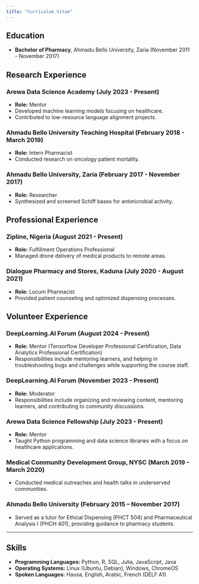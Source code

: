 ```yaml
---
title: "Curriculum Vitae"
---
```


## Education
- **Bachelor of Pharmacy**, Ahmadu Bello University, Zaria (November 2011 - November 2017)

## Research Experience
### Arewa Data Science Academy (July 2023 - Present)
- **Role:** Mentor
- Developed machine learning models focusing on healthcare.
- Contributed to low-resource language alignment projects.

### Ahmadu Bello University Teaching Hospital (February 2018 - March 2019)
- **Role:** Intern Pharmacist
- Conducted research on oncology patient mortality.

### Ahmadu Bello University, Zaria (February 2017 - November 2017)
- **Role:** Researcher
- Synthesized and screened Schiff bases for antimicrobial activity.

## Professional Experience
### Zipline, Nigeria (August 2021 - Present)
- **Role:** Fulfillment Operations Professional
- Managed drone delivery of medical products to remote areas.

### Dialogue Pharmacy and Stores, Kaduna (July 2020 - August 2021)
- **Role:** Locum Pharmacist
- Provided patient counseling and optimized dispensing processes.

## Volunteer Experience

### DeepLearning.AI Forum (August 2024 - Present)
- **Role:** Mentor (Tensorflow Developer Professional Certification, Data Analytics Professional Certification)
- Responsibilities include mentoring learners, and helping in troubleshooting bugs and challenges while supporting the course staff.

### DeepLearning.AI Forum (November 2023 - Present)
- **Role:** Moderator
- Responsibilities include organizing and reviewing content, mentoring learners, and contributing to community discussions.

### Arewa Data Science Fellowship (July 2023 - Present)
- **Role:** Mentor
- Taught Python programming and data science libraries with a focus on healthcare applications.

### Medical Community Development Group, NYSC (March 2019 - March 2020)
- Conducted medical outreaches and health talks in underserved communities.

### Ahmadu Bello University (February 2015 – November 2017)
- Served as a tutor for Ethical Dispensing (PHCT 504) and Pharmaceutical Analysis I (PHCH 401), providing guidance to pharmacy students.


---

## Skills
- **Programming Languages:** Python, R, SQL, Julia, JavaScript, Java
- **Operating Systems:** Linux (Ubuntu, Debian), Windows, ChromeOS
- **Spoken Languages:** Hausa, English, Arabic, French (DELF A1)
